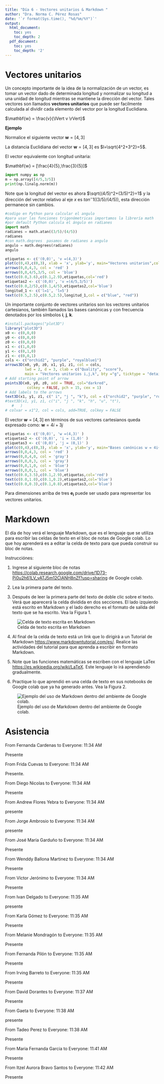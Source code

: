 ---
title: "Día 6 - Vectores unitarios & Markdown "
author: "Dra. Norma C. Pérez Rosas"
date: '`r format(Sys.time(), "%d/%m/%Y")`'
output:
  html_document:
    toc: yes
    toc_depth: 2
  pdf_document:
    toc: yes
    toc_depth: '2'
---

# Vectores unitarios

Un concepto importante de la idea de la normalización de un vector, es tomar un vector dado de determinada longitud y normalizar su longitud a una unidad de longitud mientras se mantiene la dirección del vector. Tales vectores son llamados **vectores unitarios** que puede ser facilmente calculada al dividir cada elemento del vector por la longitud Euclidiana. 


$\mathbf{w} = \frac{v}{\lVert v \rVert}$

**Ejemplo**

Normalice el siguiente vector $\mathbf{w} = [4,3]$

La distancia Euclidiana del vector $\mathbf{w} = [4,3]$  es $l=\sqrt{4^2+3^2}=5$.

El vector equivalente con longitud unitaria:

$\mathbf{w} = [\frac{4}{5},\frac{3}{5}]$

```{python}
import numpy as np
m = np.array([4/5,3/5])
print(np.linalg.norm(m))
```

Note que la longitud del vector es ahora $\sqrt{(4/5)^2+(3/5)^2}=1$ y la dirección del vector relativo al eje $x$ es $tan^-1((3/5)/(4/5))$, esta dirección permanece sin cambios. 


```{python}
#codigo en Python para calcular el angulo 
#para usar las funciones trigonómetricas importamos la librería math
#por default Python calcula el ángulo en radianes
import math
radianes = math.atan((3/5)/(4/5))
radianes
#con math.degrees  pasamos de radianes a angulo 
angulo = math.degrees(radianes)
angulo 
```

```{r, echo = FALSE}
etiquetas <- c('(0,0)', 'v =(4,3)')
plot(c(0,4),c(0,3), xlab = 'x', ylab='y', main="Vectores unitarios",col.main='blue')
arrows(0,0,4,3, col = 'red' )
arrows(0,0,4/5,3/5, col = 'blue')
text(c(0.0,3.6),c(0.1,2.9),etiquetas,col='red')
etiquetas2 <- c('(0,0)', 'v =(4/5,3/5)')
text(c(0.0,2/5),c(0.1,4/5),etiquetas2,col='blue')
longitud_1 <- c('l=1', 'l=5')
text(c(0.5,2.5),c(0.5,2.5),longitud_1,col = c("blue", "red"))

```


Un importante conjunto de vectores unitarios son los vectores unitarios cartesianos, también llamados las bases canónicas y con frecuencia denotados por los símbolos $\mathbf{i}$, $\mathbf{j}$, $\mathbf{k}$. 


```{r, echo = FALSE}
#install.packages("plot3D")
library("plot3D")
x0 <- c(0,0,0)
y0 <- c(0,0,0)
z0 <- c(0,0,0)
x1 <- c(1,0,0) 
y1 <- c(0,1,0)
z1 <- c(0,0,1)
cols <- c("orchid2", "purple", "royalblue1")
arrows3D(x0, y0, z0, x1, y1, z1, col = cols,
         lwd = 2, d = 3, clab = c("Quality", "score"), 
         main = "Vectores unitarios i,j,k", bty ="g", ticktype = "detailed")
# Add starting point of arrow
points3D(x0, y0, z0, add = TRUE, col="darkred", 
          colkey = FALSE, pch = 15, cex = 1)
# Add labels to the arrows
text3D(x1, y1, z1, c(" i", "j ", "k"), col = c("orchid2", "purple", "royalblue1"), add=TRUE, colkey = FALSE)
#text3D(x1, y1, z1, c("i", "j ", "k", "h", "u", "t"),
   #   )
# colvar = x1^2, col = cols, add=TRUE, colkey = FALSE
```

El vector $\mathbf{w} = [4,3]$ en términos de sus vectores cartesianos queda expresado como: $\mathbf{w} = 4i+3j$


```{r, echo = FALSE}
etiquetas <- c('(0,0)', 'w =(4,3)' )
etiquetas2 <- c('(0,0)', 'i = (1,0)' )
etiquetas3 <- c('(0,0)', 'j = (0,1)' )
plot(c(0,4),c(0,3), xlab = 'x', ylab='y', main="Bases canónicas w = 4i+3j",col.main='blue')
arrows(0,0,4,3, col = 'red' )
arrows(0,0,4,0, col = 'gray')
arrows(0,0,0,3, col = 'gray')
arrows(0,0,1,0, col = 'blue')
arrows(0,0,0,1, col = 'blue')
text(c(0.0,3.5),c(0.1,2.9),etiquetas,col='red')
text(c(0.0,1.0),c(0.1,0.2),etiquetas2,col='blue')
text(c(0.0,0.3),c(0.1,0.8),etiquetas3,col='blue')

```


Para dimensiones arriba de tres $\mathbf{e_i}$ puede ser usado para representar los vectores unitarios. 


\begin{equation*}
\mathbf{e_1} = 
\begin{pmatrix}
1  \\
0 \\
\vdots   \\
0 
\end{pmatrix}
\end{equation*}


\begin{equation*}
\mathbf{e_2} = 
\begin{pmatrix}
0  \\
1 \\
\vdots   \\
0 
\end{pmatrix}
\end{equation*}




\begin{equation*}
\mathbf{e_n} = 
\begin{pmatrix}
0  \\
0 \\
\vdots   \\
1 
\end{pmatrix}
\end{equation*}

# Markdown 

El día de hoy verá el lenguaje Markdown, que es el lenguaje que se utiliza para escribir las celdas de texto en el bloc de notas de Google colab. Lo que hoy aprenderá es a editar la celda de texto para que pueda construir su bloc de notas. 

Instrucciónes:

1. Ingrese al siguiente bloc de notas <https://colab.research.google.com/drive/1D73-Pi0u2h61LV_yATJ5m12ClANH8nZf?usp=sharing> de Google colab. 

2. Lea la primera parte del texto. 

3. Después de leer la primera parte del texto de doble clic sobre el texto. Verá que aparecerá la celda dividida en dos secciones. El lado izquierdo está escrito en Markdown y el lado derecho es el formato de salida del texto que se ha escrito. Vea la Figura 1.

![Celda de texto escrita en Markdown](mardown_python.png)

4. Al final de la celda de texto está un link que lo dirigirá a un Tutorial de Markdown <https://www.markdowntutorial.com/es/>. Realice las actividades del tutorial para que aprenda a escribir en formato Markdown. 


5. Note que las funciones matemáticas se escriben con el lenguaje LaTex <https://es.wikipedia.org/wiki/LaTeX>. Este lenguaje lo irá aprendiendo gradualmente. 

6. Practique lo que aprendió en una celda de texto en sus notebooks de Google colab que ya ha generado antes. Vea la Figura 2.

![Ejemplo del uso de Markdown dentro del ambiente de Google colab.](markdown_python2.png)



# Asistencia 


From Fernanda Cardenas to Everyone:  11:34 AM

Presente

From Frida Cuevas to Everyone:  11:34 AM

Presente.

From Diego Nicolas to Everyone:  11:34 AM

Presente

From Andrew Flores Yebra to Everyone:  11:34 AM

presente

From Jorge Ambrosio to Everyone:  11:34 AM

presente

From José María Garduño to Everyone:  11:34 AM

Presente

From Wenddy Ballona Martinez to Everyone:  11:34 AM

Presente

From Víctor Jerónimo to Everyone:  11:34 AM

Presente

From Ivan Delgado to Everyone:  11:35 AM

presente

From Karla Gómez to Everyone:  11:35 AM

Presente

From Melanie Mondragón to Everyone:  11:35 AM

Presente

From Fernanda Pilón to Everyone:  11:35 AM

Presente

From Irving Barreto to Everyone:  11:35 AM

Presente

From David Dorantes to Everyone:  11:37 AM

Presente

From Gaeta to Everyone:  11:38 AM

presente

From Tadeo Perez to Everyone:  11:38 AM

Presente

From Maria Fernanda Garcia to Everyone:  11:41 AM

Presente

From Itzel Aurora Bravo Santos to Everyone:  11:42 AM

Presente


